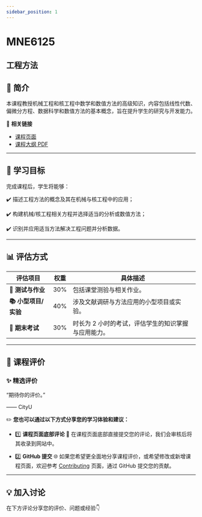 ```yaml
---
sidebar_position: 1
---
```


# MNE6125
## 工程方法

## **📘 简介**
本课程教授机械工程和核工程中数学和数值方法的高级知识，内容包括线性代数、偏微分方程、数据科学和数值方法的基本概念，旨在提升学生的研究与开发能力。

🔗 **相关链接**
- [课程页面](https://www.cityu.edu.hk/catalogue/pg/202425/course/MNE6125.htm)
- [课程大纲 PDF](https://www.cityu.edu.hk/catalogue/pg/202425/course/MNE6125.pdf)

---

## **🎯 学习目标**

完成课程后，学生将能够：

✔️ 描述工程方法的概念及其在机械与核工程中的应用；

✔️ 构建机械/核工程相关方程并选择适当的分析或数值方法；

✔️ 识别并应用适当方法解决工程问题并分析数据。

---

## **📊 评估方式**

| **评估项目**          | **权重** | **具体描述**                                                                                     |
|----------------------|---------|---------------------------------------------------------------------------------------------------|
| **📖 测试与作业**      | 30%     | 包括课堂测验与相关作业。                                                                         |
| **📚 小型项目/实验**    | 40%     | 涉及文献调研与方法应用的小型项目或实验。                                                         |
| **📖 期末考试**        | 30%     | 时长为 2 小时的考试，评估学生的知识掌握与应用能力。                                              |

---

## **💬 课程评价**

### ✨ **精选评价**
<div className={commentStyles.commentBox}>
    <p className={commentStyles.commentText}>
        “期待你的评价。”
    </p>
    <p className={commentStyles.commentAuthor}>—— CityU</p>
</div>

✏️ **您也可以通过以下方式分享您的学习体验和建议：**

- 1️⃣ **课程页面底部评论**
💬 在课程页面底部直接提交您的评论，我们会审核后将其收录到网站中。

- 2️⃣ **GitHub 提交**
🌐 如果您希望更全面地分享课程评价，或希望修改或新增课程页面，欢迎参考 [Contributing](/contributing) 页面，通过 GitHub 提交您的贡献。

---

## **💡 加入讨论**

在下方评论分享您的评价、问题或经验👇
<Utterances />
